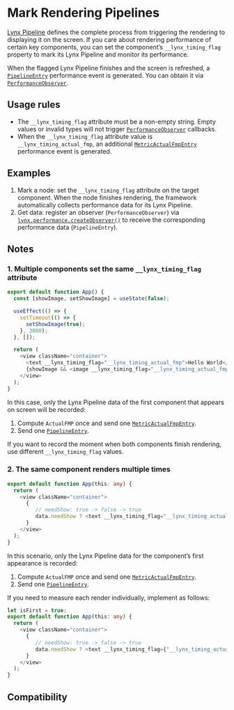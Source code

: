 # Mark Rendering Pipelines

[Lynx Pipeline](/guide/spec#lynx-pipeline) defines the complete process from triggering the rendering to displaying it on the screen. If you care about rendering performance of certain key components, you can set the component’s `__lynx_timing_flag` property to mark its Lynx Pipeline and monitor its performance.

When the flagged Lynx Pipeline finishes and the screen is refreshed, a [`PipelineEntry`](/api/lynx-api/performance-api/performance-entry/pipeline-entry) performance event is generated. You can obtain it via [`PerformanceObserver`](/api/lynx-api/performance-api/performance-observer).

## Usage rules

- The `__lynx_timing_flag` attribute must be a non-empty string. Empty values or invalid types will not trigger [`PerformanceObserver`](/api/lynx-api/performance-api/performance-observer) callbacks.
- When the `__lynx_timing_flag` attribute value is `__lynx_timing_actual_fmp`, an additional [`MetricActualFmpEntry`](/api/lynx-api/performance-api/performance-entry/metric-actual-fmp-entry) performance event is generated.

## Examples

1. Mark a node: set the `__lynx_timing_flag` attribute on the target component. When the node finishes rendering, the framework automatically collects performance data for its Lynx Pipeline.
2. Get data: register an observer (`PerformanceObserver`) via [`lynx.performance.createObserver()`](/api/lynx-api/lynx/lynx-performance#createobserver) to receive the corresponding performance data (`PipelineEntry`).


<Go
  example="performance-api"
  defaultFile="src/pipeline-entry/index.tsx"
  defaultEntryFile="dist/pipeline-entry.lynx.bundle"
  img="https://lf-lynx.tiktok-cdns.com/obj/lynx-artifacts-oss-sg/lynx-website/assets/doc/pipeline-entry-demo.jpeg"
  entry="src/pipeline-entry"
  highlight="{11-21,34}"
/>

## Notes

### 1. Multiple components set the same `__lynx_timing_flag` attribute

```ts
export default function App() {
  const [showImage, setShowImage] = useState(false);

  useEffect(() => {
    setTimeout(() => {
      setShowImage(true);
    }, 3000);
  }, []);

  return (
    <view className="container">
      <text __lynx_timing_flag="__lynx_timing_actual_fmp">Hello World</text>
      {showImage && <image __lynx_timing_flag="__lynx_timing_actual_fmp" src="xxxx.png" />}
    </view>
  );
}
```

In this case, only the Lynx Pipeline data of the first component that appears on screen will be recorded:

1. Compute `ActualFMP` once and send one [`MetricActualFmpEntry`](/api/lynx-api/performance-api/performance-entry/metric-actual-fmp-entry).
2. Send one [`PipelineEntry`](/api/lynx-api/performance-api/performance-entry/pipeline-entry).

If you want to record the moment when both components finish rendering, use different `__lynx_timing_flag` values.

### 2. The same component renders multiple times

```ts
export default function App(this: any) {
  return (
    <view className="container">
      {
         // needShow: true -> false -> true
         data.needShow ? <text __lynx_timing_flag="__lynx_timing_actual_fmp">{data.msg}</text> : null
      }
    </view>
  );
}
```

In this scenario, only the Lynx Pipeline data for the component’s first appearance is recorded:

1. Compute `ActualFMP` once and send one [`MetricActualFmpEntry`](/api/lynx-api/performance-api/performance-entry/metric-actual-fmp-entry).
2. Send one [`PipelineEntry`](/api/lynx-api/performance-api/performance-entry/pipeline-entry).

If you need to measure each render individually, implement as follows:

```ts
let isFirst = true;
export default function App(this: any) {
  return (
    <view className="container">
      {
         // needShow: true -> false -> true
         data.needShow ? <text __lynx_timing_flag={"__lynx_timing_actual_fmp" + (isFirst ? "" : +data.id)}>{data.msg}</text> : null
      }
    </view>
  );
}
```

## Compatibility


<LegacyCompatTable metadata="lynx-api/performance-api/timing-flag" />
